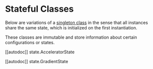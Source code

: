 <!--Copyright 2021 The HuggingFace Team. All rights reserved.

Licensed under the Apache License, Version 2.0 (the "License"); you may not use this file except in compliance with
the License. You may obtain a copy of the License at

http://www.apache.org/licenses/LICENSE-2.0

Unless required by applicable law or agreed to in writing, software distributed under the License is distributed on
an "AS IS" BASIS, WITHOUT WARRANTIES OR CONDITIONS OF ANY KIND, either express or implied. See the License for the
specific language governing permissions and limitations under the License.
-->

# Stateful Classes

Below are variations of a [singleton class](https://en.wikipedia.org/wiki/Singleton_pattern) in the sense that all
instances share the same state, which is initialized on the first instantiation.

These classes are immutable and store information about certain configurations or 
states.

[[autodoc]] state.AcceleratorState

[[autodoc]] state.GradientState